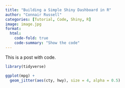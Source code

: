 ```yaml
---
title: "Building a Simple Shiny Dashboard in R"
author: "Connair Russell"
categories: [Tutorial, Code, Shiny, R]
image: image.jpg
format:
  html:
    code-fold: true
    code-summary: "Show the code"
---
```


This is a post with code.


```r
library(tidyverse)

ggplot(mpg) +
  geom_jitter(aes(cty, hwy), size = 4, alpha = 0.5) 
```
